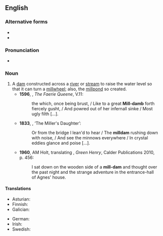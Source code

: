 {{also|milldam}}
==English==
{{wikipedia}}

===Alternative forms===
* {{l|en|milldam}}
* {{l|en|mill-dam}}

===Pronunciation===
* {{a|UK}} {{IPA|en|/ˈmɪldam/}}

===Noun===
{{en-noun}}

# A [[dam]] constructed across a [[river]] or [[stream]] to raise the water level so that it can turn a [[millwheel]]; also, the [[millpond]] so created.
#* '''1596''', {{w|Edmund Spenser}}, ''The Faerie Queene'', V.11:
#*: the which, once being brust, / Like to a great '''Mill-damb''' forth fiercely gusht, / And powred out of her infernall sinke / Most ugly filth […].
#* '''1833''', {{w|Alfred, Lord Tennyson}}, ‘The Miller's Daughter’:
#*: Or from the bridge I lean'd to hear / The '''milldam''' rushing down with noise, / And see the minnows everywhere / In crystal eddies glance and poise […].
#* '''1960''', AM Holt, translating {{w|Gottfried Keller}}, ''Green Henry'', Calder Publications 2010, p. 456:
#*: I sat down on the wooden side of a '''mill-dam''' and thought over the past night and the strange adventure in the entrance-hall of Agnes' house.

====Translations====
{{trans-top|dam constructed in order to create a millpond}}
* Asturian: {{t|ast|banzáu|m}}
* Finnish: {{t|fi|myllypato}}
* Galician: {{t|gl|banzado|m}}
{{trans-mid}}
* German: {{t|de|Mühldamm|m}}
* Irish: {{t|ga|damba muilinn|m}}
* Swedish: {{t|sv|kvarndamm|c}}
{{trans-bottom}}